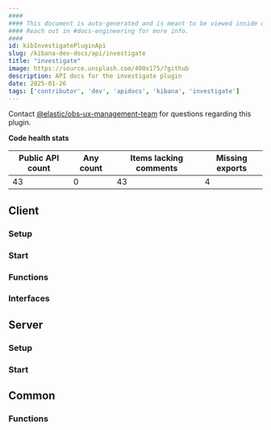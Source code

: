 ```yaml
---
####
#### This document is auto-generated and is meant to be viewed inside our experimental, new docs system.
#### Reach out in #docs-engineering for more info.
####
id: kibInvestigatePluginApi
slug: /kibana-dev-docs/api/investigate
title: "investigate"
image: https://source.unsplash.com/400x175/?github
description: API docs for the investigate plugin
date: 2025-01-26
tags: ['contributor', 'dev', 'apidocs', 'kibana', 'investigate']
---
```




Contact [@elastic/obs-ux-management-team](https://github.com/orgs/elastic/teams/obs-ux-management-team) for questions regarding this plugin.

**Code health stats**

| Public API count  | Any count | Items lacking comments | Missing exports |
|-------------------|-----------|------------------------|-----------------|
| 43 | 0 | 43 | 4 |

## Client

### Setup
<DocDefinitionList data={[investigateObj.client.setup]}/>

### Start
<DocDefinitionList data={[investigateObj.client.start]}/>

### Functions
<DocDefinitionList data={investigateObj.client.functions}/>

### Interfaces
<DocDefinitionList data={investigateObj.client.interfaces}/>

## Server

### Setup
<DocDefinitionList data={[investigateObj.server.setup]}/>

### Start
<DocDefinitionList data={[investigateObj.server.start]}/>

## Common

### Functions
<DocDefinitionList data={investigateObj.common.functions}/>

